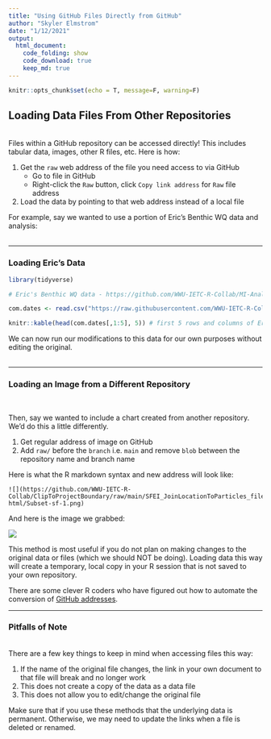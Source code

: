 ```yaml
---
title: "Using GitHub Files Directly from GitHub"
author: "Skyler Elmstrom"
date: "1/12/2021"
output:
  html_document:
    code_folding: show
    code_download: true
    keep_md: true
---
```


```r
knitr::opts_chunk$set(echo = T, message=F, warning=F)
```

## **Loading Data Files From Other Repositories**
<br>
Files within a GitHub repository can be accessed directly! This includes tabular data, images, other R files, etc. Here is how:

1. Get the `raw` web address of the file you need access to via GitHub
    + Go to file in GitHub
    + Right-click the `Raw` button, click `Copy link address` for `Raw` file address
2. Load the data by pointing to that web address instead of a local file

For example, say we wanted to use a portion of Eric's Benthic WQ data and analysis:
<br><br>

-----

### Loading Eric's Data

```r
library(tidyverse)

# Eric's Benthic WQ data - https://github.com/WWU-IETC-R-Collab/MI-Analysis/main/data/ceden_benthic_WQ.csv

com.dates <- read.csv("https://raw.githubusercontent.com/WWU-IETC-R-Collab/MI-Analysis/main/data/ceden_benthic_WQ.csv")

knitr::kable(head(com.dates[,1:5], 5)) # first 5 rows and columns of Eric's data to show it works
```
We can now run our modifications to this data for our own purposes without editing the original.
<br><br>

-----

### Loading an Image from a Different Repository

<br>

Then, say we wanted to include a chart created from another repository. We'd do this a little differently.

1. Get regular address of image on GitHub
2. Add `raw/` before the `branch` i.e. `main` and remove `blob` between the repository name and branch name

Here is what the R markdown syntax and new address will look like:
```
![](https://github.com/WWU-IETC-R-Collab/ClipToProjectBoundary/raw/main/SFEI_JoinLocationToParticles_files/figure-html/Subset-sf-1.png)
```

And here is the image we grabbed:
<br>

![](https://github.com/WWU-IETC-R-Collab/ClipToProjectBoundary/raw/main/SFEI_JoinLocationToParticles_files/figure-html/Subset-sf-1.png)

This method is most useful if you do not plan on making changes to the original data or files (which we should NOT be doing). Loading data this way will create a temporary, local copy in your R session that is not saved to your own repository.

There are some clever R coders who have figured out how to automate the conversion of [GitHub addresses]("https://stackoverflow.com/questions/11237715/how-to-display-images-in-markdown-on-github-generated-from-knitr-without-using-e").
<br>

-----

### Pitfalls of Note

<br>
There are a few key things to keep in mind when accessing files this way:

1. If the name of the original file changes, the link in your own document to that file will break and no longer work
2. This does not create a copy of the data as a data file
3. This does not allow you to edit/change the original file

Make sure that if you use these methods that the underlying data is permanent. Otherwise, we may need to update the links when a file is deleted or renamed.
<br><br>


